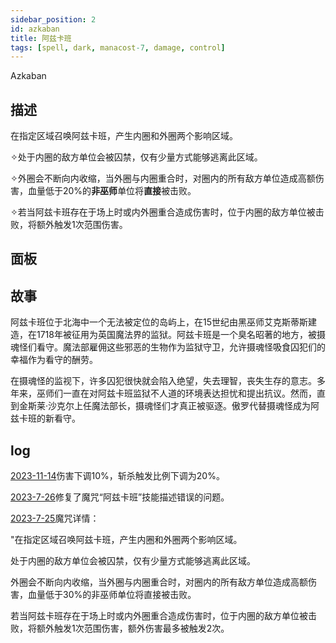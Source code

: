 ```yaml
---
sidebar_position: 2
id: azkaban
title: 阿兹卡班
tags: [spell, dark, manacost-7, damage, control]
---
```


Azkaban

<!--truncate-->



<CardBasics cardKey={id}/>


## 描述

在指定区域召唤阿兹卡班，产生内圈和外圈两个影响区域。 

✧处于内圈的敌方单位会被囚禁，仅有少量方式能够逃离此区域。 

✧外圈会不断向内收缩，当外圈与内圈重合时，对圈内的所有敌方单位造成高额伤害，血量低于20%的**非巫师**单位将**直接**被击败。 

✧若当阿兹卡班存在于场上时或内外圈重合造成伤害时，位于内圈的敌方单位被击败，将额外触发1次范围伤害。


## 面板


<LevelComponent/>


<CardDynamicTable cardKey={id}/>


<CardComplexTable cardKey={id}/>

## 故事

阿兹卡班位于北海中一个无法被定位的岛屿上，在15世纪由黑巫师艾克斯蒂斯建造，在1718年被征用为英国魔法界的监狱。阿兹卡班是一个臭名昭著的地方，被摄魂怪们看守。魔法部雇佣这些邪恶的生物作为监狱守卫，允许摄魂怪吸食囚犯们的幸福作为看守的酬劳。

在摄魂怪的监视下，许多囚犯很快就会陷入绝望，失去理智，丧失生存的意志。多年来，巫师们一直在对阿兹卡班监狱不人道的环境表达担忧和提出抗议。然而，直到金斯莱·沙克尔上任魔法部长，摄魂怪们才真正被驱逐。傲罗代替摄魂怪成为阿兹卡班的新看守。

## log

[2023-11-14](/blog/231114-update-annc#description)伤害下调10%，斩杀触发比例下调为20%。

[2023-7-26](/blog/230726-fix-annc#fix)修复了魔咒“阿兹卡班”技能描述错误的问题。

[2023-7-25](/blog/230725-update-annc#description)魔咒详情：

"在指定区域召唤阿兹卡班，产生内圈和外圈两个影响区域。

处于内圈的敌方单位会被囚禁，仅有少量方式能够逃离此区域。

外圈会不断向内收缩，当外圈与内圈重合时，对圈内的所有敌方单位造成高额伤害，血量低于30%的非巫师单位将直接被击败。

若当阿兹卡班存在于场上时或内外圈重合造成伤害时，位于内圈的敌方单位被击败，将额外触发1次范围伤害，额外伤害最多被触发2次。
